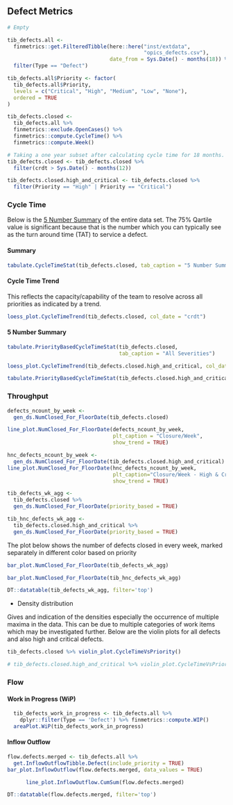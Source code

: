 ## Defect Metrics

```r
# Empty
```


```r
tib_defects.all <-
  finmetrics::get.FilteredTibble(here::here("inst/extdata",
                                            "opics_defects.csv"),
                                 date_from = Sys.Date() - months(18)) %>%
  filter(Type == "Defect")

tib_defects.all$Priority <- factor(
  tib_defects.all$Priority,
  levels = c("Critical", "High", "Medium", "Low", "None"),
  ordered = TRUE
)

tib_defects.closed <-
  tib_defects.all %>% 
  finmetrics::exclude.OpenCases() %>% 
  finmetrics::compute.CycleTime() %>% 
  finmetrics::compute.Week()

# Taking a one year subset after calculating cycle time for 18 months.
tib_defects.closed <- tib_defects.closed %>% 
  filter(crdt > Sys.Date() - months(12))

tib_defects.closed.high_and_critical <- tib_defects.closed %>% 
  filter(Priority == "High" | Priority == "Critical")
```

###  Cycle Time

Below is the [5 Number Summary](https://en.wikipedia.org/wiki/Five-number_summary) of the entire data set. The 75% Qartile value is significant because that is the number which you can typically see as the turn around time (TAT) to service a defect.

#### Summary

```r

tabulate.CycleTimeStat(tib_defects.closed, tab_caption = "5 Number Summary")

```


#### Cycle Time Trend

This reflects the capacity/capability of the team to resolve across all 
priorities as indicated by a trend.

```r
loess_plot.CycleTimeTrend(tib_defects.closed, col_date = "crdt")
```


#### 5 Number Summary

```r
tabulate.PriorityBasedCycleTimeStat(tib_defects.closed,
                                    tab_caption = "All Severities")
```

```r

loess_plot.CycleTimeTrend(tib_defects.closed.high_and_critical, col_date = "crdt", plt_caption="Ability to focus on High and Critical Severities")

```


```r
tabulate.PriorityBasedCycleTimeStat(tib_defects.closed.high_and_critical, tab_caption="5 Number Summary for High and Critical Defects")
```


### Throughput


```r
defects_ncount_by_week <-
  gen_ds.NumClosed_For_FloorDate(tib_defects.closed)

line_plot.NumClosed_For_FloorDate(defects_ncount_by_week,
                                  plt_caption = "Closure/Week", 
                                  show_trend = TRUE)
```


```r
hnc_defects_ncount_by_week <-
  gen_ds.NumClosed_For_FloorDate(tib_defects.closed.high_and_critical)
line_plot.NumClosed_For_FloorDate(hnc_defects_ncount_by_week, 
                                  plt_caption="Closure/Week - High & Critical",
                                  show_trend = TRUE)
```

```r
tib_defects_wk_agg <-
  tib_defects.closed %>%
  gen_ds.NumClosed_For_FloorDate(priority_based = TRUE)

tib_hnc_defects_wk_agg <-
  tib_defects.closed.high_and_critical %>%
  gen_ds.NumClosed_For_FloorDate(priority_based = TRUE)
```


The plot below shows the number of defects closed in every week, marked separately in different color based on priority


```r
bar_plot.NumClosed_For_FloorDate(tib_defects_wk_agg)
```

```r
bar_plot.NumClosed_For_FloorDate(tib_hnc_defects_wk_agg)
```

```r
DT::datatable(tib_defects_wk_agg, filter='top')
```

- Density distribution

Gives and indication of the densities especially the occurrence of multiple maxima in the data. This can be due to multiple categories of work items which may be investigated further. Below are the violin plots for all defects and also high and critical defects.

```r
tib_defects.closed %>% violin_plot.CycleTimeVsPriority()
```

```r
# tib_defects.closed.high_and_critical %>% violin_plot.CycleTimeVsPriority(pal_option = 'B')
```

### Flow

#### Work in Progress (WiP)

```r
  tib_defects_work_in_progress <- tib_defects.all %>%
    dplyr::filter(Type == 'Defect') %>% finmetrics::compute.WIP()
  areaPlot.WiP(tib_defects_work_in_progress)
```

#### Inflow Outflow

```r
flow.defects.merged <- tib_defects.all %>%
  get.InflowOutflowTibble.Defect(include_priority = TRUE)
bar_plot.InflowOutflow(flow.defects.merged, data_values = TRUE)
```

```r
      line_plot.InflowOutflow.CumSum(flow.defects.merged)

```

```r
DT::datatable(flow.defects.merged, filter='top')
```
